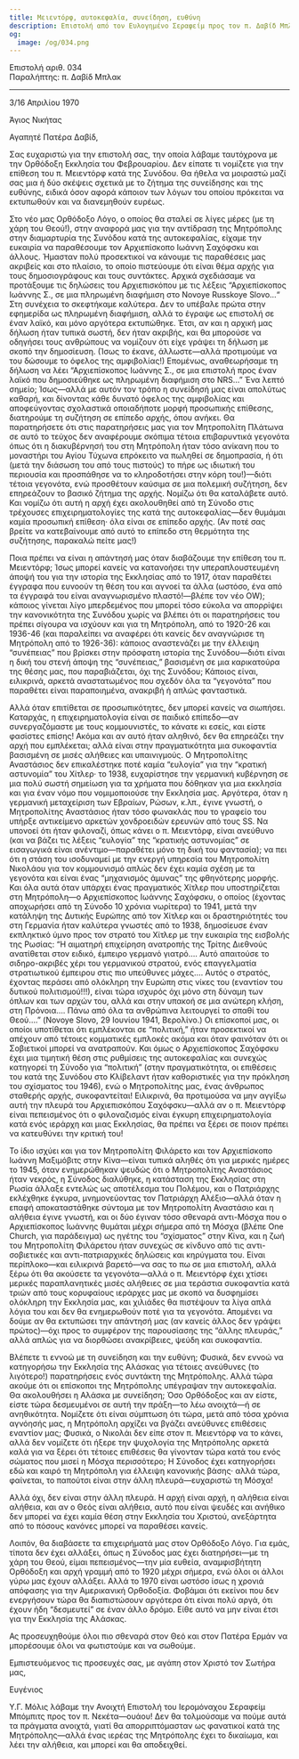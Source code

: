 ```yaml
---
title: Μειεντόρφ, αυτοκεφαλία, συνείδηση, ευθύνη
description: Επιστολή από τον Ευλογημένο Σεραφείμ προς τον π. Δαβίδ Μπλακ.
og:
  image: /og/034.png
---
```


<div style={{textAlign:'right', fontFamily:'monospace'}}>Επιστολή αριθ. 034</div>
<div style={{textAlign:'left', fontFamily:'monospace'}}>Παραλήπτης: π. Δαβίδ Μπλακ</div>

---

3/16 Απριλίου 1970

Άγιος Νικήτας

Αγαπητέ Πατέρα Δαβίδ,

Σας ευχαριστώ για την επιστολή σας, την οποία λάβαμε ταυτόχρονα με την Ορθόδοξη Εκκλησία του Φεβρουαρίου. Δεν είπατε τι νομίζετε για την επίθεση του π. Μειεντόρφ κατά της Συνόδου. Θα ήθελα να μοιραστώ μαζί σας μια ή δύο σκέψεις σχετικά με το ζήτημα της συνείδησης και της ευθύνης, ειδικά όσον αφορά κάποιον των λόγων του οποίου πρόκειται να εκτυπωθούν και να διανεμηθούν ευρέως.

Στο νέο μας Ορθόδοξο Λόγο, ο οποίος θα σταλεί σε λίγες μέρες (με τη χάρη του Θεού!), στην αναφορά μας για την αντίδραση της Μητρόπολης στην διαμαρτυρία της Συνόδου κατά της αυτοκεφαλίας, είχαμε την ευκαιρία να παραθέσουμε τον Αρχιεπίσκοπο Ιωάννη Σαχόφσκυ και άλλους. Ήμασταν πολύ προσεκτικοί να κάνουμε τις παραθέσεις μας ακριβείς και στο πλαίσιο, το οποίο πιστεύουμε ότι είναι θέμα αρχής για τους δημοσιογράφους και τους συντάκτες. Αρχικά σχεδιάσαμε να προτάξουμε τις δηλώσεις του Αρχιεπισκόπου με τις λέξεις “Αρχιεπίσκοπος Ιωάννης Σ., σε μια πληρωμένη διαφήμιση στο Novoye Russkoye Slovo…“ Στη συνέχεια το σκεφτήκαμε καλύτερα. Δεν το υπέβαλε πρώτα στην εφημερίδα ως πληρωμένη διαφήμιση, αλλά το έγραψε ως επιστολή σε έναν λαϊκό, και μόνο αργότερα εκτυπώθηκε. Έτσι, αν και η αρχική μας δήλωση ήταν τυπικά σωστή, δεν ήταν ακριβής, και θα μπορούσε να οδηγήσει τους ανθρώπους να νομίζουν ότι είχε γράψει τη δήλωση με σκοπό την δημοσίευση. (Ίσως το έκανε, άλλωστε—αλλά προτιμούμε να του δώσουμε το όφελος της αμφιβολίας!) Επομένως, αναθεωρήσαμε τη δήλωση να λέει “Αρχιεπίσκοπος Ιωάννης Σ., σε μια επιστολή προς έναν λαϊκό που δημοσιεύθηκε ως πληρωμένη διαφήμιση στο NRS…” Ένα λεπτό σημείο; Ίσως—αλλά με αυτόν τον τρόπο η συνείδησή μας είναι απολύτως καθαρή, και δίνοντας κάθε δυνατό όφελος της αμφιβολίας και αποφεύγοντας σχολαστικά οποιαδήποτε μορφή προσωπικής επίθεσης, διατηρούμε τη συζήτηση σε επίπεδο αρχής, όπου ανήκει. Θα παρατηρήσετε ότι στις παρατηρήσεις μας για τον Μητροπολίτη Πλάτωνα σε αυτό το τεύχος δεν αναφέρουμε σκόπιμα τέτοια επιβαρυντικά γεγονότα όπως ότι η διακυβέρνησή του στη Μητρόπολη ήταν τόσο ανίκανη που το μοναστήρι του Αγίου Τύχωνα επρόκειτο να πωληθεί σε δημοπρασία, ή ότι (μετά την διάσωση του από τους πιστούς) το πήρε ως ιδιωτική του περιουσία και προσπάθησε να το κληροδοτήσει στην κόρη του!)—διότι τέτοια γεγονότα, ενώ προσθέτουν καύσιμα σε μια πολεμική συζήτηση, δεν επηρεάζουν το βασικό ζήτημα της αρχής. Νομίζω ότι θα καταλάβετε αυτό. Και νομίζω ότι αυτή η αρχή έχει ακολουθηθεί από τη Σύνοδο στις τρέχουσες επιχειρηματολογίες της κατά της αυτοκεφαλίας—δεν θυμάμαι καμία προσωπική επίθεση· όλα είναι σε επίπεδο αρχής. (Αν ποτέ σας βρείτε να κατεβαίνουμε από αυτό το επίπεδο στη θερμότητα της συζήτησης, παρακαλώ πείτε μας!)

Ποια πρέπει να είναι η απάντησή μας όταν διαβάζουμε την επίθεση του π. Μειεντόρφ; Ίσως μπορεί κανείς να κατανοήσει την υπεραπλουστευμένη άποψή του για την ιστορία της Εκκλησίας από το 1917, όταν παραθέτει έγγραφα που ευνοούν τη θέση του και αγνοεί τα άλλα (ωστόσο, ένα από τα έγγραφά του είναι αναγνωρισμένο πλαστό!—βλέπε τον νέο OW); κάποιος γίνεται λίγο μπερδεμένος που μπορεί τόσο εύκολα να απορρίψει την κανονικότητα της Συνόδου χωρίς να βλέπει ότι οι παρατηρήσεις του πρέπει σίγουρα να ισχύουν και για τη Μητρόπολη, από το 1920-26 και 1936-46 (και παραλείπει να αναφέρει ότι κανείς δεν αναγνώρισε τη Μητρόπολη από το 1926-36): κάποιος αναστενάζει με την έλλειψη “συνέπειας” που βρίσκει στην πρόσφατη ιστορία της Συνόδου—διότι είναι η δική του στενή άποψη της “συνέπειας,” βασισμένη σε μια καρικατούρα της θέσης μας, που παραβιάζεται, όχι της Συνόδου; Κάποιος είναι, ειλικρινά, αρκετά αναστατωμένος που σχεδόν όλα τα “γεγονότα” που παραθέτει είναι παραποιημένα, ανακριβή ή απλώς φανταστικά.

Αλλά όταν επιτίθεται σε προσωπικότητες, δεν μπορεί κανείς να σιωπήσει. Καταρχάς, η επιχειρηματολογία είναι σε παιδικό επίπεδο—αν συνεργαζόμαστε με τους κομμουνιστές, το κάνατε κι εσείς, και είστε φασίστες επίσης! Ακόμα και αν αυτό ήταν αληθινό, δεν θα επηρεάζει την αρχή που εμπλέκεται; αλλά είναι στην πραγματικότητα μια συκοφαντία βασισμένη σε μισές αλήθειες και υπαινιγμούς. Ο Μητροπολίτης Αναστάσιος δεν επικαλέστηκε ποτέ καμία “ευλογία” για την “κρατική αστυνομία” του Χίτλερ· το 1938, ευχαρίστησε την γερμανική κυβέρνηση σε μια πολύ σωστή σημείωση για τα χρήματα που δόθηκαν για μια εκκλησία και για έναν νόμο που νομιμοποιούσε την Εκκλησία μας. Αργότερα, όταν η γερμανική μεταχείριση των Εβραίων, Ρώσων, κ.λπ., έγινε γνωστή, ο Μητροπολίτης Αναστάσιος ήταν τόσο φωνακλάς που το γραφείο του υπήρξε αντικείμενο αρκετών χονδροειδών ερευνών από τους SS. Να υπονοεί ότι ήταν φιλοναζί, όπως κάνει ο π. Μειεντόρφ, είναι ανεύθυνο (και να βάζει τις λέξεις “ευλογία” της “κρατικής αστυνομίας” σε εισαγωγικά είναι ανέντιμο—παραθέτει μόνο τη δική του φαντασία); να πει ότι η στάση του ισοδυναμεί με την ενεργή υπηρεσία του Μητροπολίτη Νικολάου για τον κομμουνισμό απλώς δεν έχει καμία σχέση με τα γεγονότα και είναι ένας “μηχανισμός άμυνας” της φθηνότερης μορφής. Και όλα αυτά όταν υπάρχει ένας πραγματικός Χίτλερ που υποστηρίζεται στη Μητρόπολη—ο Αρχιεπίσκοπος Ιωάννης Σαχόφσκυ, ο οποίος (έχοντας αποχωρήσει από τη Σύνοδο 10 χρόνια νωρίτερα) το 1941, μετά την κατάληψη της Δυτικής Ευρώπης από τον Χίτλερ και οι δραστηριότητές του στη Γερμανία ήταν καλύτερα γνωστές από το 1938, δημοσίευσε έναν εκπληκτικό ύμνο προς τον στρατό του Χίτλερ με την ευκαιρία της εισβολής της Ρωσίας: “Η αιματηρή επιχείρηση ανατροπής της Τρίτης Διεθνούς ανατίθεται στον ειδικό, έμπειρο γερμανό γιατρό…. Αυτό απαιτούσε το σιδηρο-ακριβές χέρι του γερμανικού στρατού, ενός επαγγελματία στρατιωτικού έμπειρου στις πιο υπεύθυνες μάχες…. Αυτός ο στρατός, έχοντας περάσει από ολόκληρη την Ευρώπη στις νίκες του (εναντίον του δυτικού πολιτισμού!!!), είναι τώρα ισχυρός όχι μόνο στη δύναμη των όπλων και των αρχών του, αλλά και στην υπακοή σε μια ανώτερη κλήση, στη Πρόνοια…. Πάνω από όλα τα ανθρώπινα λειτουργεί το σπαθί του Θεού….” (Novoye Slovo, 29 Ιουνίου 1941, Βερολίνο.) Οι επίσκοποί μας, οι οποίοι υποτίθεται ότι εμπλέκονται σε “πολιτική,” ήταν προσεκτικοί να απέχουν από τέτοιες κομματικές εμπλοκές ακόμα και όταν φαινόταν ότι οι Σοβιετικοί μπορεί να ανατραπούν. Και όμως ο Αρχιεπίσκοπος Σαχόφσκυ έχει μια τιμητική θέση στις ρυθμίσεις της αυτοκεφαλίας και συνεχώς κατηγορεί τη Σύνοδο για “πολιτική” (στην πραγματικότητα, οι επιθέσεις του κατά της Συνόδου στο Κλίβελαντ ήταν καθοριστικές για την πρόκληση του σχίσματος του 1946), ενώ ο Μητροπολίτης μας, ένας άνθρωπος σταθερής αρχής, συκοφαντείται! Ειλικρινά, θα προτιμούσα να μην αγγίξω αυτή την πλευρά του Αρχιεπισκόπου Σαχόφσκυ—αλλά αν ο π. Μειεντόρφ είναι πεπεισμένος ότι ο φιλοναζισμός είναι έγκυρη επιχειρηματολογία κατά ενός ιεράρχη και μιας Εκκλησίας, θα πρέπει να ξέρει σε ποιον πρέπει να κατευθύνει την κριτική του!

Το ίδιο ισχύει και για τον Μητροπολίτη Φιλάρετο και τον Αρχιεπίσκοπο Ιωάννη Μαξιμόβιτς στην Κίνα—είναι τυπικά αληθές ότι για μερικές ημέρες το 1945, όταν ενημερώθηκαν ψευδώς ότι ο Μητροπολίτης Αναστάσιος ήταν νεκρός, η Σύνοδος διαλύθηκε, η κατάσταση της Εκκλησίας στη Ρωσία άλλαξε εντελώς ως αποτέλεσμα του Πολέμου, και ο Πατριάρχης εκλέχθηκε έγκυρα, μνημονεύοντας τον Πατριάρχη Αλέξιο—αλλά όταν η επαφή αποκαταστάθηκε σύντομα με τον Μητροπολίτη Αναστάσιο και η αλήθεια έγινε γνωστή, και οι δύο έγιναν τόσο σθεναρά αντι-Μόσχα που ο Αρχιεπίσκοπος Ιωάννης θυμάται μέχρι σήμερα από τη Μόσχα (βλέπε One Church, για παράδειγμα) ως ηγέτης του “σχίσματος” στην Κίνα, και η ζωή του Μητροπολίτη Φιλάρετου ήταν συνεχώς σε κίνδυνο από τις αντι-σοβιετικές και αντι-πατριαρχικές δηλώσεις και κηρύγματα του. Είναι περίπλοκο—και ειλικρινά βαρετό—να σας το πω σε μια επιστολή, αλλά ξέρω ότι θα ακούσετε τα γεγονότα—αλλά ο π. Μειεντόρφ έχει χτίσει μερικές παραπλανητικές μισές αλήθειες σε μια τεράστια συκοφαντία κατά τριών από τους κορυφαίους ιεράρχες μας με σκοπό να δυσφημίσει ολόκληρη την Εκκλησία μας, και χιλιάδες θα πιστέψουν τα λίγα απλά λόγια του και δεν θα ενημερωθούν ποτέ για τα γεγονότα. Απομένει να δούμε αν θα εκτυπώσει την απάντησή μας (αν κανείς άλλος δεν γράψει πρώτος)—όχι προς το συμφέρον της παρουσίασης της “άλλης πλευράς,” αλλά απλώς για να διορθώσει ανακρίβειες, ψεύδη και συκοφαντία.

Βλέπετε τι εννοώ με τη συνείδηση και την ευθύνη; Φυσικά, δεν εννοώ να κατηγορήσω την Εκκλησία της Αλάσκας για τέτοιες ανεύθυνες (το λιγότερο!) παρατηρήσεις ενός συντάκτη της Μητρόπολης. Αλλά τώρα ακούμε ότι οι επίσκοποι της Μητρόπολης υπέγραψαν την αυτοκεφαλία. Θα ακολουθήσει η Αλάσκα με συνείδηση; Όσο Ορθόδοξος και αν είστε, είστε τώρα δεσμευμένοι σε αυτή την πράξη—το λέω ανοιχτά—ή σε ανηθικότητα. Νομίζετε ότι είναι σύμπτωση ότι τώρα, μετά από τόσα χρόνια αγνόησής μας, η Μητρόπολη αρχίζει να βγάζει ανεύθυνες επιθέσεις εναντίον μας; Φυσικά, ο Νικολάι δεν είπε στον π. Μειεντόρφ να το κάνει, αλλά δεν νομίζετε ότι ήξερε την ψυχολογία της Μητρόπολης αρκετά καλά για να ξέρει ότι τέτοιες επιθέσεις θα γίνονταν τώρα κατά του ενός σώματος που μισεί η Μόσχα περισσότερο; Η Σύνοδος έχει κατηγορήσει εδώ και καιρό τη Μητρόπολη για έλλειψη κανονικής βάσης· αλλά τώρα, φαίνεται, το παπούτσι είναι στην άλλη πλευρά—ευχαριστώ τη Μόσχα!

Αλλά όχι, δεν είναι στην άλλη πλευρά. Η αρχή είναι αρχή, η αλήθεια είναι αλήθεια, και αν ο Θεός είναι αλήθεια, αυτό που είναι ψευδές και ανήθικο δεν μπορεί να έχει καμία θέση στην Εκκλησία του Χριστού, ανεξάρτητα από το πόσους κανόνες μπορεί να παραθέσει κανείς.

Λοιπόν, θα διαβάσετε τα επιχειρήματά μας στον Ορθόδοξο Λόγο. Για εμάς, τίποτα δεν έχει αλλάξει, όπως η Σύνοδος μας έχει διατηρήσει—με τη χάρη του Θεού, είμαι πεπεισμένος—την μία ευθεία, αναμφισβήτητη Ορθόδοξη και αρχή γραμμή από το 1920 μέχρι σήμερα, ενώ όλοι οι άλλοι γύρω μας έχουν αλλάξει. Αλλά το 1970 είναι ωστόσο ίσως η χρονιά απόφασης για την Αμερικανική Ορθοδοξία. Φοβάμαι ότι εκείνοι που δεν ενεργήσουν τώρα θα διαπιστώσουν αργότερα ότι είναι πολύ αργά, ότι έχουν ήδη “δεσμευτεί” σε έναν άλλο δρόμο. Είθε αυτό να μην είναι έτσι για την Εκκλησία της Αλάσκας.

Ας προσευχηθούμε όλοι πιο σθεναρά στον Θεό και στον Πατέρα Ερμάν να μπορέσουμε όλοι να φωτιστούμε και να σωθούμε.

Εμπιστευόμενος τις προσευχές σας, με αγάπη στον Χριστό τον Σωτήρα μας,

Ευγένιος

Υ.Γ. Μόλις λάβαμε την Ανοιχτή Επιστολή του Ιερομόναχου Σεραφείμ Μπόμπιτς προς τον π. Νεκέτα—ουάου! Δεν θα τολμούσαμε να πούμε αυτά τα πράγματα ανοιχτά, γιατί θα απορριπτόμασταν ως φανατικοί κατά της Μητρόπολης—αλλά ένας ιερέας της Μητρόπολης έχει το δικαίωμα, και λέει την αλήθεια, και μπορεί και θα αποδειχθεί.
